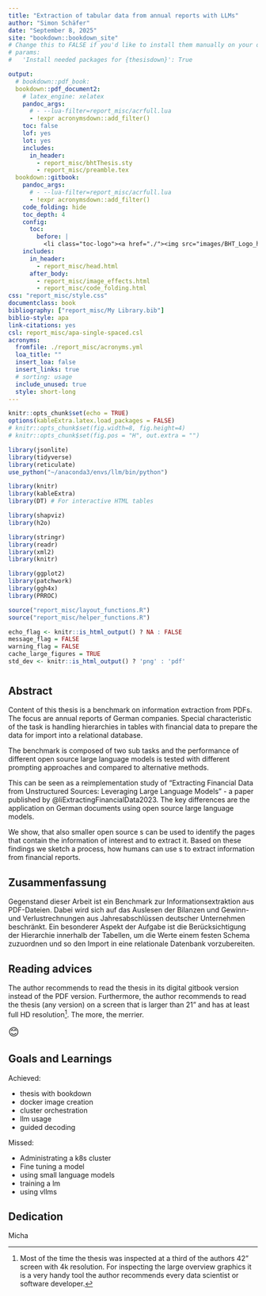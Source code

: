 ```yaml
---
title: "Extraction of tabular data from annual reports with LLMs"
author: "Simon Schäfer"
date: "September 8, 2025"
site: "bookdown::bookdown_site"
# Change this to FALSE if you'd like to install them manually on your own.
# params:
#   'Install needed packages for {thesisdown}': True

output:
  # bookdown::pdf_book:
  bookdown::pdf_document2:
    # latex_engine: xelatex
    pandoc_args: 
      # - --lua-filter=report_misc/acrfull.lua
      - !expr acronymsdown::add_filter()
    toc: false
    lof: yes 
    lot: yes
    includes:
      in_header:
        - report_misc/bhtThesis.sty
        - report_misc/preamble.tex
  bookdown::gitbook:
    pandoc_args: 
      # - --lua-filter=report_misc/acrfull.lua
      - !expr acronymsdown::add_filter()
    code_folding: hide
    toc_depth: 4
    config:
      toc:
        before: |
          <li class="toc-logo"><a href="./"><img src="images/BHT_Logo_horizontal_Anthrazit_transparent.svg"></a></li>
    includes:
      in_header:
        - report_misc/head.html
      after_body: 
        - report_misc/image_effects.html
        - report_misc/code_folding.html
css: "report_misc/style.css"
documentclass: book
bibliography: ["report_misc/My Library.bib"]
biblio-style: apa
link-citations: yes
csl: report_misc/apa-single-spaced.csl
acronyms:
  fromfile: ./report_misc/acronyms.yml
  loa_title: ""
  insert_loa: false
  insert_links: true
  # sorting: usage
  include_unused: true
  style: short-long
---
```


```r
knitr::opts_chunk$set(echo = TRUE)
options(kableExtra.latex.load_packages = FALSE)
# knitr::opts_chunk$set(fig.width=8, fig.height=4) 
# knitr::opts_chunk$set(fig.pos = "H", out.extra = "")

library(jsonlite)
library(tidyverse)
library(reticulate)
use_python("~/anaconda3/envs/llm/bin/python")

library(knitr)
library(kableExtra)
library(DT) # For interactive HTML tables

library(shapviz)
library(h2o)

library(stringr)
library(readr)
library(xml2)
library(knitr)

library(ggplot2)
library(patchwork)
library(ggh4x)
library(PRROC)
```

```r
source("report_misc/layout_functions.R")
source("report_misc/helper_functions.R")

echo_flag <- knitr::is_html_output() ? NA : FALSE
message_flag = FALSE
warning_flag = FALSE
cache_large_figures = TRUE
std_dev <- knitr::is_html_output() ? 'png' : 'pdf'
```

\setDefaultLayout
\pagenumbering{gobble}
\pagestyle{empty}

#  {.unlisted .unnumbered}

## Abstract {.unlisted .unnumbered}

Content of this thesis is a benchmark on information extraction from PDFs. The focus are annual reports of German companies. Special characteristic of the task is handling hierarchies in tables with financial data to prepare the data for import into a relational database.

The benchmark is composed of two sub tasks and the performance of different open source large language models is tested with different prompting approaches and compared to alternative methods.

This can be seen as a reimplementation study of "Extracting Financial Data from Unstructured Sources: Leveraging Large Language Models" - a paper published by @liExtractingFinancialData2023. The key differences are the application on German documents using open source large language models.

We show, that also smaller open source \acr{LLM}s can be used to identify the pages that contain the information of interest and to extract it. Based on these findings we sketch a process, how humans can use \acr{LLM}s to extract information from financial reports.

## Zusammenfassung {.unlisted .unnumbered}

Gegenstand dieser Arbeit ist ein Benchmark zur Informationsextraktion aus PDF-Dateien. Dabei wird sich auf das Auslesen der Bilanzen und Gewinn- und Verlustrechnungen aus Jahresabschlüssen deutscher Unternehmen beschränkt. Ein besonderer Aspekt der Aufgabe ist die Berücksichtigung der Hierarchie innerhalb der Tabellen, um die Werte einem festen Schema zuzuordnen und so den Import in eine relationale Datenbank vorzubereiten.

## Reading advices {.unlisted .unnumbered}

The author recommends to read the thesis in its digital gitbook version instead of the PDF version. Furthermore, the author recommends to read the thesis (any version) on a screen that is larger than 21" and has at least full HD resolution[^index-1]. The more, the merrier.

[^index-1]: Most of the time the thesis was inspected at a third of the authors 42" screen with 4k resolution. For inspecting the large overview graphics it is a very handy tool the author recommends every data scientist or software developer.

\huge [😊]{style="font-size: 1.5em;"} \normalsize

## Goals and Learnings {.unlisted .unnumbered}

Achieved:

-   thesis with bookdown
-   docker image creation
-   cluster orchestration
-   llm usage
-   guided decoding

Missed:

-   Administrating a k8s cluster
-   Fine tuning a model
-   using small language models
-   training a lm
-   using vllms

## Dedication {.unlisted .unnumbered}

Micha

\pagestyle{fancy}

\cleardoublepage
\pagenumbering{roman}
\setcounter{page}{1}
\tableofcontents

\large\bfseries
\addthumbsoverviewtocontents{section}{Thumb marks overview}
\thumbsoverviewback{Table of Thumbs}
\normalsize\mdseries

\cleardoublepage
\pagenumbering{arabic}
\setcounter{page}{1}
